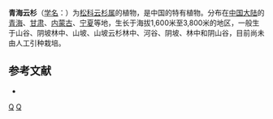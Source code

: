 {{Speciesbox 
| genus = Picea
| species = crassifolia
| authority = Kom.
}}
'''青海云杉'''（[[学名|学名]]：{{lang|la|''Picea crassifolia''}}）为[[松科|松科]][[云杉属|云杉属]]的植物，是中国的特有植物。分布在[[中国大陆|中国大陆]]的[[青海|青海]]、[[甘肃|甘肃]]、[[内蒙古|内蒙古]]、[[宁夏|宁夏]]等地，生长于海拔1,600米至3,800米的地区，一般生于山谷、阴坡林中、山坡、山坡云杉林中、河谷、阴坡、林中和阴山谷，目前尚未由人工引种栽培。

== 参考文献 ==
<div class="references-small">
* {{cite web| url =http://www.bioinfo.cn/db05/KmzwSpecies.php?action=view&id=16827| title =青海云杉| work =《中国高等植物数据库全库》| publisher =中国科学院微生物研究所| author =昆明植物研究所| accessdate =2009-02-25| deadurl =yes| archiveurl =https://web.archive.org/web/20160305030709/http://www.bioinfo.cn/db05/KmzwSpecies.php?action=view&id=16827| archivedate =2016-03-05}}
</div>

{{Taxonbar}}

[[Category:云杉属|Q]]
[[Category:中國特有植物|Q]]